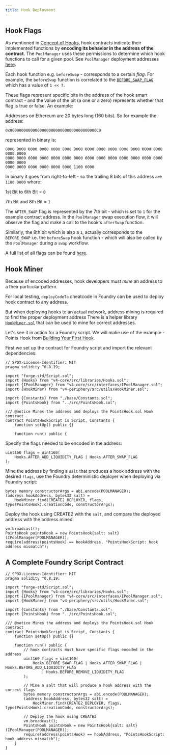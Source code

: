 ```yaml
---
title: Hook Deployment
---
```


## Hook Flags

As mentioned in [Concept of Hooks](../../concepts/04-hooks.mdx), hook contracts indicate their implemented functions by __encoding its behavior in the address of the contract__. The `PoolManager` uses these permissions to determine which hook functions to call for a given pool. See `PoolManager` deployment addresses [here](/contracts/v4/deployments).

Each hook function e.g. `beforeSwap` - corresponds to a certain _flag_. For example, the `beforeSwap` function is correlated to the [`BEFORE_SWAP_FLAG`](https://github.com/Uniswap/v4-core/blob/main/src/libraries/Hooks.sol#L37) which has a value of `1 << 7`.

These flags represent specific bits in the address of the hook smart contract - and the value of the bit (a one or a zero) represents whether that flag is true or false. An example:

Addresses on Ethereum are 20 bytes long (160 bits). So for example the address:

```
0x00000000000000000000000000000000000000C0
```

represented in binary is:

```solidity
0000 0000 0000 0000 0000 0000 0000 0000 0000 0000 0000 0000 0000 0000 0000 0000 
0000 0000 0000 0000 0000 0000 0000 0000 0000 0000 0000 0000 0000 0000 0000 0000 
0000 0000 0000 0000 0000 0000 1100 0000
```

In binary it goes from right-to-left - so the trailing 8 bits of this address are `1100 0000` where:

1st Bit to 6th Bit = `0`

7th Bit and 8th Bit = `1`

The `AFTER_SWAP` flag is represented by the 7th bit - which is set to `1` for the example contract address. In the `PoolManager` swap execution flow, it will observe the flag and make a call to the hook's `afterSwap` function.

Similarly, the 8th bit which is also a `1`, actually corresponds to the `BEFORE_SWAP` i.e. the `beforeSwap` hook function - which will also be called by the `PoolManager` during a `swap` workflow.

A full list of all flags can be found [here](https://github.com/Uniswap/v4-core/blob/main/src/libraries/Hooks.sol).

## Hook Miner

Because of encoded addresses, hook developers must _mine_ an address to a their particular pattern.

For local testing, `deployCodeTo` cheatcode in Foundry can be used to deploy hook contract to any address. 

But when deploying hooks to an actual network, address mining is required to find the proper deployment address
There is a helper library [`HookMiner.sol`](https://github.com/Uniswap/v4-periphery/blob/main/src/utils/HookMiner.sol) that can be used to mine for correct addresses.

Let's see it in action for a Foundry script. We will make use of the example - Points Hook from [Building Your First Hook](./01-your-first-hook.md).

First we set up the contract for Foundry script and import the relevant dependencies:

```solidity
// SPDX-License-Identifier: MIT
pragma solidity ^0.8.19;

import "forge-std/Script.sol";
import {Hooks} from "v4-core/src/libraries/Hooks.sol";
import {IPoolManager} from "v4-core/src/interfaces/IPoolManager.sol";
import {HookMiner} from "v4-periphery/src/utils/HookMiner.sol";

import {Constants} from "./base/Constants.sol";
import {PointsHook} from "../src/PointsHook.sol";

/// @notice Mines the address and deploys the PointsHook.sol Hook contract
contract PointsHookScript is Script, Constants {
    function setUp() public {}

    function run() public {
```

Specify the flags needed to be encoded in the address:

```solidity
uint160 flags = uint160(
    Hooks.AFTER_ADD_LIQUIDITY_FLAG | Hooks.AFTER_SWAP_FLAG
);
```

Mine the address by finding a `salt` that produces a hook address with the desired `flags`, use the Foundry deterministic deployer when deploying via Foundry script:

```solidity
bytes memory constructorArgs = abi.encode(POOLMANAGER);
(address hookAddress, bytes32 salt) =
    HookMiner.find(CREATE2_DEPLOYER, flags, type(PointsHook).creationCode, constructorArgs);
```

Deploy the hook using CREATE2 with the `salt`, and compare the deployed address with the address mined:

```solidity
vm.broadcast();
PointsHook pointsHook = new PointsHook{salt: salt}(IPoolManager(POOLMANAGER));
require(address(pointsHook) == hookAddress, "PointsHookScript: hook address mismatch");
```

## A Complete Foundry Script Contract

```solidity
// SPDX-License-Identifier: MIT
pragma solidity ^0.8.19;

import "forge-std/Script.sol";
import {Hooks} from "v4-core/src/libraries/Hooks.sol";
import {IPoolManager} from "v4-core/src/interfaces/IPoolManager.sol";
import {HookMiner} from "v4-periphery/src/utils/HookMiner.sol";

import {Constants} from "./base/Constants.sol";
import {PointsHook} from "../src/PointsHook.sol";

/// @notice Mines the address and deploys the PointsHook.sol Hook contract
contract PointsHookScript is Script, Constants {
    function setUp() public {}

    function run() public {
        // hook contracts must have specific flags encoded in the address
        uint160 flags = uint160(
            Hooks.BEFORE_SWAP_FLAG | Hooks.AFTER_SWAP_FLAG | Hooks.BEFORE_ADD_LIQUIDITY_FLAG
                | Hooks.BEFORE_REMOVE_LIQUIDITY_FLAG
        );

        // Mine a salt that will produce a hook address with the correct flags
        bytes memory constructorArgs = abi.encode(POOLMANAGER);
        (address hookAddress, bytes32 salt) =
            HookMiner.find(CREATE2_DEPLOYER, flags, type(PointsHook).creationCode, constructorArgs);

        // Deploy the hook using CREATE2
        vm.broadcast();
        PointsHook pointsHook = new PointsHook{salt: salt}(IPoolManager(POOLMANAGER));
        require(address(pointsHook) == hookAddress, "PointsHookScript: hook address mismatch");
    }
}
```
